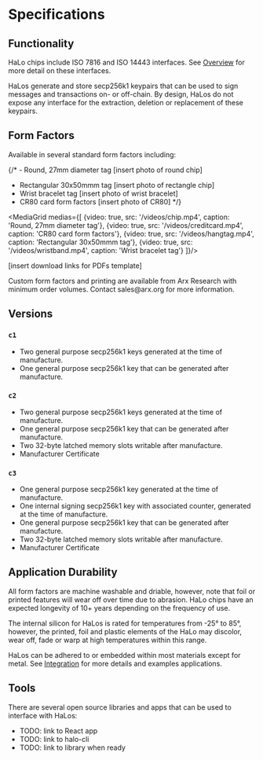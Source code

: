 
# Specifications

## Functionality

HaLo chips include ISO 7816 and ISO 14443 interfaces. See [Overview](../HaLo/overview) for more detail on these interfaces. 

HaLos generate and store secp256k1 keypairs that can be used to sign messages and transactions on- or off-chain. By design, HaLos do not expose any interface for the extraction, deletion or replacement of these keypairs.

## Form Factors

Available in several standard form factors including:

{/* - Round, 27mm diameter tag [insert photo of round chip]
- Rectangular 30x50mmm tag [insert photo of rectangle chip]
- Wrist bracelet tag [insert photo of wrist bracelet]
- CR80 card form factors [insert photo of CR80] */}

<MediaGrid medias={[
    {video: true, src: '/videos/chip.mp4', caption: 'Round, 27mm diameter tag'},
    {video: true, src: '/videos/creditcard.mp4', caption: 'CR80 card form factors'},
    {video: true, src: '/videos/hangtag.mp4', caption: 'Rectangular 30x50mmm tag'},
    {video: true, src: '/videos/wristband.mp4', caption: 'Wrist bracelet tag'}
]}/>


[insert download links for PDFs template]

<Callout type="info">
Custom form factors and printing are available from Arx Research with minimum order volumes. Contact sales@arx.org for more information.
</Callout>

## Versions

### `c1`

- Two general purpose secp256k1 keys generated at the time of manufacture.
- One general purpose secp256k1 key that can be generated after manufacture.

### `c2`

- Two general purpose secp256k1 keys generated at the time of manufacture.
- One general purpose secp256k1 key that can be generated after manufacture.
- Two 32-byte latched memory slots writable after manufacture.
- Manufacturer Certificate

### `c3`

- One general purpose secp256k1 key generated at the time of manufacture.
- One internal signing secp256k1 key with associated counter, generated at the time of manufacture.
- One general purpose secp256k1 key that can be generated after manufacture.
- Two 32-byte latched memory slots writable after manufacture.
- Manufacturer Certificate


## Application Durability

All form factors are machine washable and driable, however, note that foil or printed features will wear off over time due to abrasion. HaLo chips have an expected longevity of 10+ years depending on the frequency of use.

The internal silicon for HaLos is rated for temperatures from -25° to 85°, however, the printed, foil and plastic elements of the HaLo may discolor, wear off, fade or warp at high temperatures within this range.

HaLos can be adhered to or embedded within most materials except for metal. See [Integration](../HaLo/integration) for more details and examples applications.

## Tools

There are several open source libraries and apps that can be used to interface with HaLos:

- TODO: link to React app
- TODO: link to halo-cli
- TODO: link to library when ready